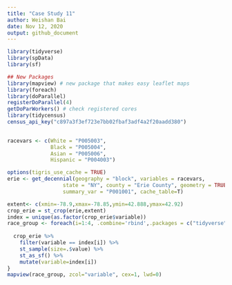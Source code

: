 ```yaml
---
title: "Case Study 11"
author: Weishan Bai
date: Nov 12, 2020
output: github_document
---
```

```r
library(tidyverse)
library(spData)
library(sf)

## New Packages
library(mapview) # new package that makes easy leaflet maps
library(foreach)
library(doParallel)
registerDoParallel(4)
getDoParWorkers() # check registered cores
library(tidycensus)
census_api_key("c897a3f3ef723e7bb02fbaf3adf4a2f20aadd380")
 
```
```r
racevars <- c(White = "P005003", 
              Black = "P005004", 
              Asian = "P005006", 
              Hispanic = "P004003")

options(tigris_use_cache = TRUE)
erie <- get_decennial(geography = "block", variables = racevars, 
                  state = "NY", county = "Erie County", geometry = TRUE,
                  summary_var = "P001001", cache_table=T) 

```

```r
extent<- c(xmin=-78.9,xmax=-78.85,ymin=42.888,ymax=42.92)
crop_erie = st_crop(erie,extent)
index = unique(as.factor(crop_erie$variable))
race_group <- foreach(i=1:4, .combine='rbind',.packages = c("tidyverse","sf")) %dopar% {
  
  crop_erie %>%
    filter(variable == index[i]) %>%
    st_sample(size=.$value) %>%
    st_as_sf() %>%
    mutate(variable=index[i])
}
mapview(race_group, zcol="variable", cex=1, lwd=0)


```